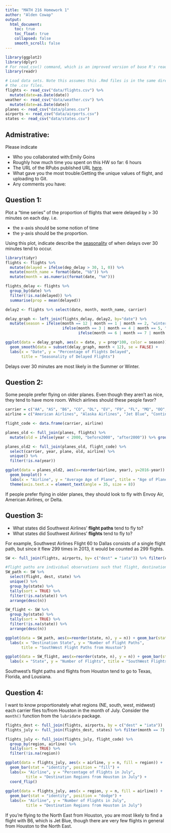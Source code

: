 ```yaml
---
title: "MATH 216 Homework 1"
author: "Alden Cowap"
output:
  html_document:
    toc: true
    toc_float: true
    collapsed: false
    smooth_scroll: false
---
```


```r
library(ggplot2)
library(dplyr)
# For read_csv() command, which is an improved version of base R's read.csv()
library(readr) 

# Load data sets. Note this assumes this .Rmd files is in the same directory as
# the .csv files.
flights <- read_csv("data/flights.csv") %>% 
  mutate(date=as.Date(date))
weather <- read_csv("data/weather.csv") %>% 
  mutate(date=as.Date(date))
planes <- read_csv("data/planes.csv")
airports <- read_csv("data/airports.csv")
states <- read_csv("data/states.csv")
```





## Admistrative:

Please indicate

* Who you collaborated with:Emily Goins
* Roughly how much time you spent on this HW so far: 6 hours
* The URL of the RPubs published URL [here](http://rpubs.com/acowap/213399).
* What gave you the most trouble:Getting the unique values of flight, and uploading to Git.
* Any comments you have:





## Question 1:

Plot a "time series" of the proportion of flights that were delayed by > 30 minutes on each day.  i.e.
 
* the x-axis should be some notion of time
* the y-axis should be the proportion.

Using this plot, indicate describe the
[seasonality](https://en.wikipedia.org/wiki/Seasonality) of when delays over 30
minutes tend to occur.


```r
library(tidyr)
flights <- flights %>% 
  mutate(delayed = ifelse(dep_delay > 30, 1, 0)) %>% 
  mutate(month_name = format(date, "%b")) %>% 
  mutate(month = as.numeric(format(date, "%m")))

flights_delay <- flights %>% 
  group_by(date) %>% 
  filter(!is.na(delayed)) %>% 
  summarise(prop = mean(delayed))

delay2 <- flights %>% select(date, month, month_name, carrier)

delay_graph <- left_join(flights_delay, delay2, by="date") %>%  
  mutate(season = ifelse(month == 12 | month == 1 | month == 2, "winter", 
                         ifelse(month == 3 | month == 4 | month == 5, "spring", 
                                ifelse(month == 6 | month == 7 | month ==8, "summer", "fall"))))

ggplot(data = delay_graph, aes(x = date, y = prop*100, color = season)) + geom_point() +
  geom_smooth(data = subset(delay_graph, month < 12), se = FALSE) + 
  labs(x = "Date", y = "Percentage of Flights Delayed", 
       title = "Seasonality of Delayed Flights") 
```

Delays over 30 minutes are most likely in the Summer or Winter. 

## Question 2:

Some people prefer flying on older planes.  Even though they aren't as nice,
they tend to have more room.  Which airlines should these people favor?

```r

carrier = c("AA", "AS", "B6", "CO", "DL", "EV", "F9", "FL", "MQ", "OO", "UA", "US", "WN", "XE", "YV")
airline = c("American Airlines", "Alaska Airlines", "Jet Blue", "Continental", "Delta", "Express Jet", "Frontier Airlines", "AirTran", "Envoy Air", "SkyWest", "United Airlines", "US Airways", "SouthWest", "Deluxe Public Charter", "Mesa Airlines")

flight_code <- data.frame(carrier, airline)

planes_old <- full_join(planes, flights) %>% 
  mutate(old = ifelse(year < 2000, "before2000", "after2000")) %>% group_by(carrier) 

planes_old2 <- full_join(planes_old, flight_code) %>% 
  select(carrier, year, plane, old, airline) %>% 
  unique() %>% 
  filter(!is.na(year)) 

ggplot(data = planes_old2, aes(x=reorder(airline, year), y=2016-year)) + 
  geom_boxplot() + 
  labs(x = "Airline", y = "Average Age of Plane", title = "Age of Planes by Carrier") +
  theme(axis.text.x = element_text(angle = 35, size = 8))

```

If people prefer flying in older planes, they should look to fly with Envoy Air, American Airlines, or Delta. 


## Question 3:

* What states did Southwest Airlines' **flight paths** tend to fly to?
* What states did Southwest Airlines' **flights** tend to fly to?

For example, Southwest Airlines Flight 60 to Dallas consists of a single flight
path, but since it flew 299 times in 2013, it would be counted as 299 flights.

```r

SW <- full_join(flights, airports, by= c("dest" = "iata")) %>% filter(carrier == "WN")

#flight paths are individual observations such that flight, destination and state are all the same
SW_path <- SW %>% 
  select(flight, dest, state) %>% 
  unique() %>% 
  group_by(state) %>% 
  tally(sort = TRUE) %>% 
  filter(!is.na(state)) %>% 
  arrange(desc(n))

SW_flight <- SW %>% 
  group_by(state) %>% 
  tally(sort = TRUE) %>% 
  filter(!is.na(state)) %>% 
  arrange(desc(n))

ggplot(data = SW_path, aes(x=reorder(state, n), y = n)) + geom_bar(stat = "identity") + 
  labs(x = "Destination State", y = "Number of Flight Paths", 
       title = "SouthWest Flight Paths from Houston")

ggplot(data = SW_flight, aes(x=reorder(state, n), y = n)) + geom_bar(stat = "identity") +
  labs(x = "State", y = "Number of Flights", title = "SouthWest Flights from Houston")
```

Southwest's flight paths and flights from Houston tend to go to Texas, Florida, and Lousiana. 



## Question 4:

I want to know proportionately what regions (NE, south, west, midwest) each 
carrier flies to/from Houston in the month of July.  Consider the `month()`
function from the `lubridate` package.



```r
flights_dest <- full_join(flights, airports, by = c("dest" = "iata")) 
flights_july <- full_join(flights_dest, states) %>% filter(month == 7) 

flights_july <- full_join(flights_july, flight_code) %>% 
  group_by(region, airline) %>% 
  tally(sort = TRUE) %>% 
  filter(!is.na(region))

ggplot(data = flights_july, aes(x = airline, y = n, fill = region)) + 
  geom_bar(stat = "identity", position = "fill") + 
  labs(x= "Airline", y = "Percentage of Flights in July",
         title = "Destination Regions from Houston in July") +
  coord_flip()
  
ggplot(data = flights_july, aes(x = region, y = n, fill = airline)) + 
  geom_bar(stat = "identity", position = "dodge") + 
  labs(x= "Airline", y = "Number of Flights in July",
         title = "Destination Regions from Houston in July") 


```

If you're flying to the North East from Houston, you are most likely to find a flight with B6, which is Jet Blue, though there are very few flights in general from Houston to the North East.